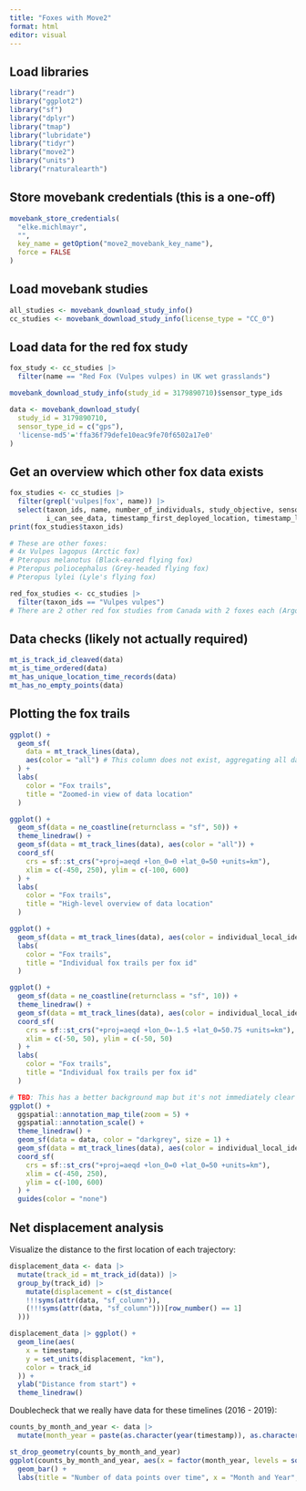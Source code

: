 ```yaml
---
title: "Foxes with Move2"
format: html
editor: visual
---
```


## Load libraries

```r
library("readr")
library("ggplot2")
library("sf")
library("dplyr")
library("tmap")
library("lubridate")
library("tidyr")
library("move2")
library("units")
library("rnaturalearth")
```

## Store movebank credentials (this is a one-off)

```r
movebank_store_credentials(
  "elke.michlmayr",
  "",
  key_name = getOption("move2_movebank_key_name"),
  force = FALSE
)
```

## Load movebank studies

```r
all_studies <- movebank_download_study_info()
cc_studies <- movebank_download_study_info(license_type = "CC_0")
```

## Load data for the red fox study

```r
fox_study <- cc_studies |>
  filter(name == "Red Fox (Vulpes vulpes) in UK wet grasslands")

movebank_download_study_info(study_id = 3179890710)$sensor_type_ids

data <- movebank_download_study(
  study_id = 3179890710,
  sensor_type_id = c("gps"),
  'license-md5'='ffa36f79defe10eac9fe70f6502a17e0'
)
```

## Get an overview which other fox data exists

```r
fox_studies <- cc_studies |>
  filter(grepl('vulpes|fox', name)) |>
  select(taxon_ids, name, number_of_individuals, study_objective, sensor_type_ids, 
         i_can_see_data, timestamp_first_deployed_location, timestamp_last_deployed_location)
print(fox_studies$taxon_ids)

# These are other foxes:
# 4x Vulpes lagopus (Arctic fox)
# Pteropus melanotus (Black-eared flying fox)
# Pteropus poliocephalus (Grey-headed flying fox)
# Pteropus lylei (Lyle's flying fox)

red_fox_studies <- cc_studies |>
  filter(taxon_ids == "Vulpes vulpes")
# There are 2 other red fox studies from Canada with 2 foxes each (Argos tracking)
```

## Data checks (likely not actually required)

```r
mt_is_track_id_cleaved(data)
mt_is_time_ordered(data)
mt_has_unique_location_time_records(data)
mt_has_no_empty_points(data)
```

## Plotting the fox trails

```r
ggplot() +
  geom_sf(
    data = mt_track_lines(data),
    aes(color = "all") # This column does not exist, aggregating all data
  ) +
  labs(
    color = "Fox trails",
    title = "Zoomed-in view of data location"
  )
```

```r
ggplot() +
  geom_sf(data = ne_coastline(returnclass = "sf", 50)) +
  theme_linedraw() +
  geom_sf(data = mt_track_lines(data), aes(color = "all")) +
  coord_sf(
    crs = sf::st_crs("+proj=aeqd +lon_0=0 +lat_0=50 +units=km"),
    xlim = c(-450, 250), ylim = c(-100, 600)
  ) +
  labs(
    color = "Fox trails",
    title = "High-level overview of data location"
  )
```

```r
ggplot() +
  geom_sf(data = mt_track_lines(data), aes(color = individual_local_identifier)) +
  labs(
    color = "Fox trails",
    title = "Individual fox trails per fox id"
  )
```

```r
ggplot() +
  geom_sf(data = ne_coastline(returnclass = "sf", 10)) +
  theme_linedraw() +
  geom_sf(data = mt_track_lines(data), aes(color = individual_local_identifier)) +
  coord_sf(
    crs = sf::st_crs("+proj=aeqd +lon_0=-1.5 +lat_0=50.75 +units=km"),
    xlim = c(-50, 50), ylim = c(-50, 50)
  ) +
  labs(
    color = "Fox trails",
    title = "Individual fox trails per fox id"
  )
```

```r
# TBD: This has a better background map but it's not immediately clear how to set the parameters
ggplot() +
  ggspatial::annotation_map_tile(zoom = 5) +
  ggspatial::annotation_scale() +
  theme_linedraw() +
  geom_sf(data = data, color = "darkgrey", size = 1) +
  geom_sf(data = mt_track_lines(data), aes(color = individual_local_identifier)) +
  coord_sf(
    crs = sf::st_crs("+proj=aeqd +lon_0=0 +lat_0=50 +units=km"),
    xlim = c(-450, 250),
    ylim = c(-100, 600)
  ) +
  guides(color = "none")
```

## Net displacement analysis

Visualize the distance to the first location of each trajectory:

```r
displacement_data <- data |>
  mutate(track_id = mt_track_id(data)) |>
  group_by(track_id) |>
    mutate(displacement = c(st_distance(
    !!!syms(attr(data, "sf_column")),
    (!!!syms(attr(data, "sf_column")))[row_number() == 1]
  )))

displacement_data |> ggplot() +
  geom_line(aes(
    x = timestamp,
    y = set_units(displacement, "km"),
    color = track_id
  )) +
  ylab("Distance from start") +
  theme_linedraw()
```

Doublecheck that we really have data for these timelines (2016 - 2019):

```r
counts_by_month_and_year <- data |>
  mutate(month_year = paste(as.character(year(timestamp)), as.character(month(timestamp)), sep = "-")) |>

st_drop_geometry(counts_by_month_and_year)
ggplot(counts_by_month_and_year, aes(x = factor(month_year, levels = sort(unique(month_year))))) +
  geom_bar() +
  labs(title = "Number of data points over time", x = "Month and Year", y = "Data point count")
```
